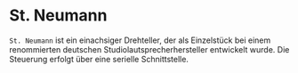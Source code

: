 # St. Neumann

``St. Neumann`` ist ein einachsiger Drehteller, der als Einzelstück bei einem renommierten deutschen Studiolautsprecherhersteller entwickelt wurde. Die Steuerung erfolgt über eine serielle Schnittstelle.